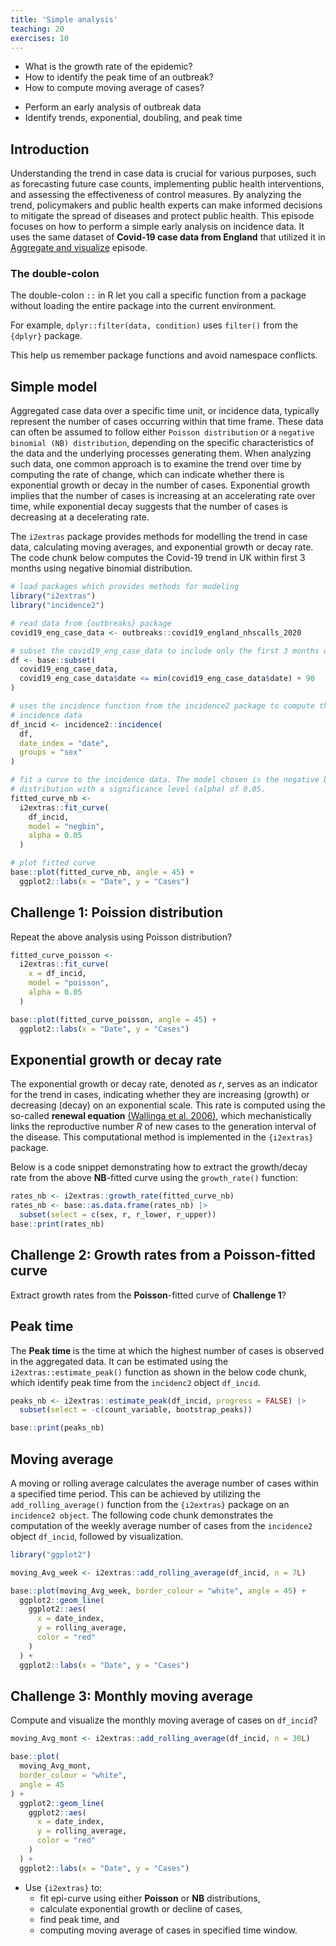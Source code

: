 ```yaml
---
title: 'Simple analysis'
teaching: 20
exercises: 10
---
```


:::::::::::::::::::::::::::::::::::::: questions 

- What is the growth rate of the epidemic?
- How to identify the peak time of an outbreak?
- How to compute moving average of cases?

::::::::::::::::::::::::::::::::::::::::::::::::

::::::::::::::::::::::::::::::::::::: objectives

- Perform an early analysis of outbreak data
- Identify trends, exponential, doubling, and peak time

::::::::::::::::::::::::::::::::::::::::::::::::

## Introduction

Understanding the trend in case data is crucial for various purposes, such as forecasting future case counts, implementing public health interventions, and assessing the effectiveness of control measures. By analyzing the trend, policymakers and public health experts can make informed decisions to mitigate the spread of diseases and protect public health. This episode focuses on how to perform a simple early analysis on incidence data. It uses the same dataset of **Covid-19 case data from England** that utilized it in [Aggregate and visualize](../episodes/describe-cases.Rmd) episode. 

::::::::::::::::::: checklist

### The double-colon

The double-colon `::` in R let you call a specific function from a package without loading the entire package into the current environment. 

For example, `dplyr::filter(data, condition)` uses `filter()` from the `{dplyr}` package.

This help us remember package functions and avoid namespace conflicts.

:::::::::::::::::::


## Simple model

Aggregated case data over a specific time unit, or incidence data, typically represent the number of cases occurring within that time frame. These data can often be assumed to follow either `Poisson distribution` or a `negative binomial (NB) distribution`, depending on the specific characteristics of the data and the underlying processes generating them. When analyzing such data, one common approach is to examine the trend over time by computing the rate of change, which can indicate whether there is exponential growth or decay in the number of cases. Exponential growth implies that the number of cases is increasing at an accelerating rate over time, while exponential decay suggests that the number of cases is decreasing at a decelerating rate.

The `i2extras` package provides methods for modelling the trend in case data, calculating moving averages, and exponential growth or decay rate. The code chunk below computes the Covid-19 trend in UK within first 3 months using negative binomial distribution. 


```r
# load packages which provides methods for modeling
library("i2extras")
library("incidence2")

# read data from {outbreaks} package
covid19_eng_case_data <- outbreaks::covid19_england_nhscalls_2020

# subset the covid19_eng_case_data to include only the first 3 months of data
df <- base::subset(
  covid19_eng_case_data,
  covid19_eng_case_data$date <= min(covid19_eng_case_data$date) + 90
)

# uses the incidence function from the incidence2 package to compute the
# incidence data
df_incid <- incidence2::incidence(
  df,
  date_index = "date",
  groups = "sex"
)

# fit a curve to the incidence data. The model chosen is the negative binomial
# distribution with a significance level (alpha) of 0.05.
fitted_curve_nb <-
  i2extras::fit_curve(
    df_incid,
    model = "negbin",
    alpha = 0.05
  )

# plot fitted curve
base::plot(fitted_curve_nb, angle = 45) +
  ggplot2::labs(x = "Date", y = "Cases")
```


::::::::::::::::::::::::::::::::::::: challenge 

## Challenge 1: Poission distribution

Repeat the above analysis using Poisson distribution?

:::::::::::::::::::::::: solution 

```r
fitted_curve_poisson <-
  i2extras::fit_curve(
    x = df_incid,
    model = "poisson",
    alpha = 0.05
  )

base::plot(fitted_curve_poisson, angle = 45) +
  ggplot2::labs(x = "Date", y = "Cases")
```

:::::::::::::::::::::::::::::::::
::::::::::::::::::::::::::::::::::::::::::::::::

## Exponential growth or decay rate

The exponential growth or decay rate, denoted as $r$, serves as an indicator for the trend in cases, indicating whether they are increasing (growth) or decreasing (decay) on an exponential scale. This rate is computed using the so-called  **renewal equation** [(Wallinga et al. 2006)](https://royalsocietypublishing.org/doi/10.1098/rspb.2006.3754), which mechanistically links the reproductive number $R$ of new cases to the generation interval of the disease. This computational method is implemented in the `{i2extras}` package.

Below is a code snippet demonstrating how to extract the growth/decay rate from the above **NB**-fitted  curve using the `growth_rate()` function:

```r
rates_nb <- i2extras::growth_rate(fitted_curve_nb)
rates_nb <- base::as.data.frame(rates_nb) |>
  subset(select = c(sex, r, r_lower, r_upper))
base::print(rates_nb)
```


::::::::::::::::::::::::::::::::::::: challenge 

## Challenge 2:  Growth rates from a **Poisson**-fitted curve

Extract growth rates from the **Poisson**-fitted curve of **Challenge 1**?

::::::::::::::::::::::::::::::::::::::::::::::::

## Peak time

The **Peak time ** is the time at which the highest number of cases is observed in the aggregated data. It can be estimated using the `i2extras::estimate_peak()` function as shown in the below code chunk, which identify peak time from the `incidenc2` object `df_incid`.

```r
peaks_nb <- i2extras::estimate_peak(df_incid, progress = FALSE) |>
  subset(select = -c(count_variable, bootstrap_peaks))

base::print(peaks_nb)
```


## Moving average

A moving or rolling average calculates the average number of cases within a specified time period. This can be achieved by utilizing the `add_rolling_average()` function from the `{i2extras}` package on an `incidence2 object`. The following code chunk demonstrates the computation of the weekly average number of cases from the `incidence2` object `df_incid`, followed by visualization.

```r
library("ggplot2")

moving_Avg_week <- i2extras::add_rolling_average(df_incid, n = 7L)

base::plot(moving_Avg_week, border_colour = "white", angle = 45) +
  ggplot2::geom_line(
    ggplot2::aes(
      x = date_index,
      y = rolling_average,
      color = "red"
    )
  ) +
  ggplot2::labs(x = "Date", y = "Cases")
```

::::::::::::::::::::::::::::::::::::: challenge 

## Challenge 3: Monthly moving average

Compute and visualize the monthly moving average of cases on `df_incid`? 

:::::::::::::::::::::::: solution 

```r
moving_Avg_mont <- i2extras::add_rolling_average(df_incid, n = 30L)

base::plot(
  moving_Avg_mont,
  border_colour = "white",
  angle = 45
) +
  ggplot2::geom_line(
    ggplot2::aes(
      x = date_index,
      y = rolling_average,
      color = "red"
    )
  ) +
  ggplot2::labs(x = "Date", y = "Cases")
```

:::::::::::::::::::::::::::::::::
::::::::::::::::::::::::::::::::::::::::::::::::


::::::::::::::::::::::::::::::::::::: keypoints 

- Use `{i2extras}` to:
  - fit epi-curve using either **Poisson** or **NB** distributions,  
  - calculate exponential growth or decline of cases, 
  - find peak time, and 
  - computing moving average of cases in specified time window.

::::::::::::::::::::::::::::::::::::::::::::::::

